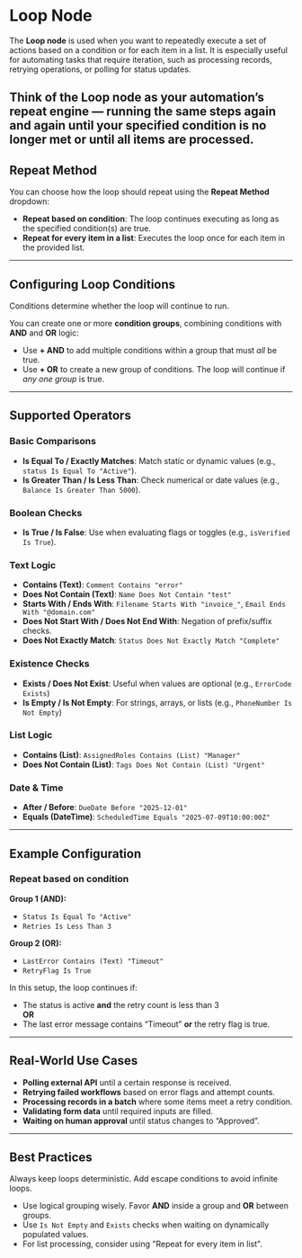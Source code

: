 # Loop Node

The **Loop node** is used when you want to repeatedly execute a set of actions based on a condition or for each item in a list. It is especially useful for automating tasks that require iteration, such as processing records, retrying operations, or polling for status updates.

Think of the Loop node as your automation’s repeat engine — running the same steps again and again until your specified condition is no longer met or until all items are processed.
---

## Repeat Method

You can choose how the loop should repeat using the **Repeat Method** dropdown:

- **Repeat based on condition**: The loop continues executing as long as the specified condition(s) are true.
- **Repeat for every item in a list**: Executes the loop once for each item in the provided list.

---

## Configuring Loop Conditions

Conditions determine whether the loop will continue to run.

You can create one or more **condition groups**, combining conditions with **AND** and **OR** logic:

- Use **+ AND** to add multiple conditions within a group that must *all* be true.
- Use **+ OR** to create a new group of conditions. The loop will continue if *any one group* is true.

---

## Supported Operators

### Basic Comparisons
- **Is Equal To / Exactly Matches**: Match static or dynamic values (e.g., `status Is Equal To "Active"`).
- **Is Greater Than / Is Less Than**: Check numerical or date values (e.g., `Balance Is Greater Than 5000`).

### Boolean Checks
- **Is True / Is False**: Use when evaluating flags or toggles (e.g., `isVerified Is True`).

### Text Logic
- **Contains (Text)**: `Comment Contains "error"`
- **Does Not Contain (Text)**: `Name Does Not Contain "test"`
- **Starts With / Ends With**: `Filename Starts With "invoice_"`, `Email Ends With "@domain.com"`
- **Does Not Start With / Does Not End With**: Negation of prefix/suffix checks.
- **Does Not Exactly Match**: `Status Does Not Exactly Match "Complete"`

### Existence Checks
- **Exists / Does Not Exist**: Useful when values are optional (e.g., `ErrorCode Exists`)
- **Is Empty / Is Not Empty**: For strings, arrays, or lists (e.g., `PhoneNumber Is Not Empty`)

### List Logic
- **Contains (List)**: `AssignedRoles Contains (List) "Manager"`
- **Does Not Contain (List)**: `Tags Does Not Contain (List) "Urgent"`

### Date & Time
- **After / Before**: `DueDate Before "2025-12-01"`
- **Equals (DateTime)**: `ScheduledTime Equals "2025-07-09T10:00:00Z"`

---

## Example Configuration

### Repeat based on condition

**Group 1 (AND):**
- `Status Is Equal To "Active"`
- `Retries Is Less Than 3`

**Group 2 (OR):**
- `LastError Contains (Text) "Timeout"`
- `RetryFlag Is True`

In this setup, the loop continues if:
- The status is active **and** the retry count is less than 3  
**OR**
- The last error message contains “Timeout” **or** the retry flag is true.

---

## Real-World Use Cases

- **Polling external API** until a certain response is received.
- **Retrying failed workflows** based on error flags and attempt counts.
- **Processing records in a batch** where some items meet a retry condition.
- **Validating form data** until required inputs are filled.
- **Waiting on human approval** until status changes to “Approved”.

---

## Best Practices

<Callout emoji="✅">
Always keep loops deterministic. Add escape conditions to avoid infinite loops.
</Callout>

- Use logical grouping wisely. Favor **AND** inside a group and **OR** between groups.
- Use `Is Not Empty` and `Exists` checks when waiting on dynamically populated values.
- For list processing, consider using "Repeat for every item in list".